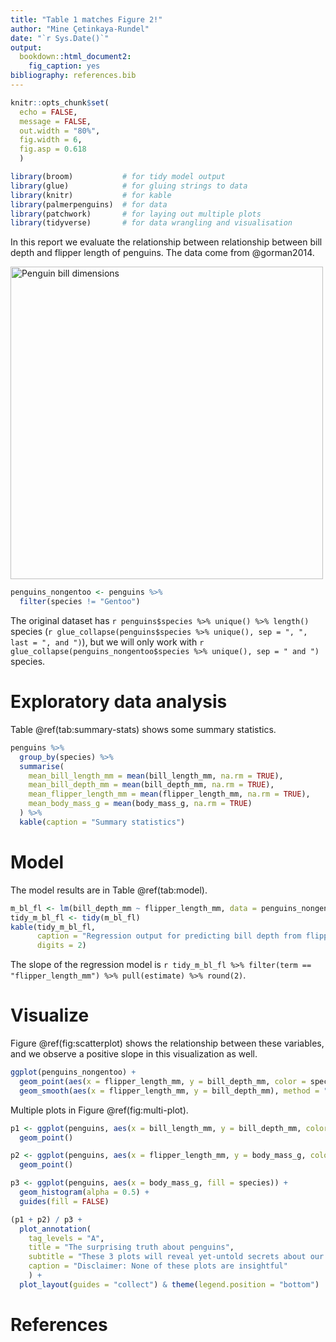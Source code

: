 ```yaml
---
title: "Table 1 matches Figure 2!"
author: "Mine Çetinkaya-Rundel"
date: "`r Sys.Date()`"
output: 
  bookdown::html_document2:
    fig_caption: yes
bibliography: references.bib
---
```


```r
knitr::opts_chunk$set(
  echo = FALSE, 
  message = FALSE,
  out.width = "80%", 
  fig.width = 6, 
  fig.asp = 0.618
  )
```

```r
library(broom)           # for tidy model output
library(glue)            # for gluing strings to data
library(knitr)           # for kable
library(palmerpenguins)  # for data
library(patchwork)       # for laying out multiple plots
library(tidyverse)       # for data wrangling and visualisation
```

In this report we evaluate the relationship between relationship between bill depth and flipper length of penguins.
The data come from @gorman2014.

[![Penguin bill dimensions](https://allisonhorst.github.io/palmerpenguins/reference/figures/culmen_depth.png "Penguin bill dimensions"){style="align: right" width="500"}](https://allisonhorst.github.io/palmerpenguins/)

```r
penguins_nongentoo <- penguins %>%
  filter(species != "Gentoo")
```

The original dataset has `r penguins$species %>% unique() %>% length()` species (`r glue_collapse(penguins$species %>% unique(), sep = ", ", last = ", and ")`), but we will only work with `r glue_collapse(penguins_nongentoo$species %>% unique(), sep = " and ")` species.

# Exploratory data analysis

Table \@ref(tab:summary-stats) shows some summary statistics.

```r
penguins %>%
  group_by(species) %>%
  summarise(
    mean_bill_length_mm = mean(bill_length_mm, na.rm = TRUE), 
    mean_bill_depth_mm = mean(bill_depth_mm, na.rm = TRUE), 
    mean_flipper_length_mm = mean(flipper_length_mm, na.rm = TRUE), 
    mean_body_mass_g = mean(body_mass_g, na.rm = TRUE) 
  ) %>%
  kable(caption = "Summary statistics")
```

# Model

The model results are in Table \@ref(tab:model).

```r
m_bl_fl <- lm(bill_depth_mm ~ flipper_length_mm, data = penguins_nongentoo)
tidy_m_bl_fl <- tidy(m_bl_fl)
kable(tidy_m_bl_fl, 
      caption = "Regression output for predicting bill depth from flipper length.", 
      digits = 2)
```

The slope of the regression model is `r tidy_m_bl_fl %>% filter(term == "flipper_length_mm") %>% pull(estimate) %>% round(2)`.

# Visualize

Figure \@ref(fig:scatterplot) shows the relationship between these variables, and we observe a positive slope in this visualization as well.

```r
ggplot(penguins_nongentoo) +
  geom_point(aes(x = flipper_length_mm, y = bill_depth_mm, color = species)) +
  geom_smooth(aes(x = flipper_length_mm, y = bill_depth_mm), method = "lm") 
```

Multiple plots in Figure \@ref(fig:multi-plot).

```r
p1 <- ggplot(penguins, aes(x = bill_length_mm, y = bill_depth_mm, color = species)) +
  geom_point()

p2 <- ggplot(penguins, aes(x = flipper_length_mm, y = body_mass_g, color = species)) +
  geom_point()

p3 <- ggplot(penguins, aes(x = body_mass_g, fill = species)) +
  geom_histogram(alpha = 0.5) +
  guides(fill = FALSE)

(p1 + p2) / p3 +
  plot_annotation(
    tag_levels = "A",
    title = "The surprising truth about penguins",
    subtitle = "These 3 plots will reveal yet-untold secrets about our beloved data-set",
    caption = "Disclaimer: None of these plots are insightful"
    ) + 
  plot_layout(guides = "collect") & theme(legend.position = "bottom")
```

# References
